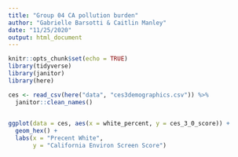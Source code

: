 ```yaml
---
title: "Group 04 CA pollution burden"
author: "Gabrielle Barsotti & Caitlin Manley"
date: "11/25/2020"
output: html_document
---
```


```r
knitr::opts_chunk$set(echo = TRUE)
library(tidyverse)
library(janitor)
library(here)
```

```r
ces <- read_csv(here("data", "ces3demographics.csv")) %>%
  janitor::clean_names()
  
```

```r
ggplot(data = ces, aes(x = white_percent, y = ces_3_0_score)) +
  geom_hex() +
  labs(x = "Precent White", 
       y = "California Environ Screen Score")
```



